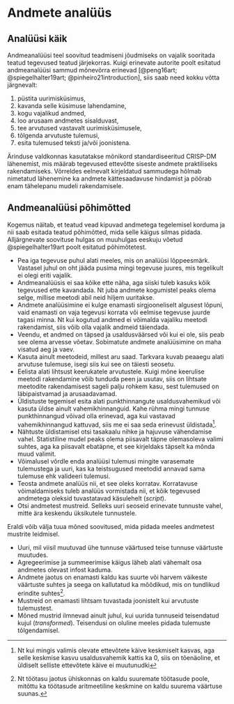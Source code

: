 # Andmete analüüs {#sec-analüüs}

## Analüüsi käik

Andmeanalüüsi teel soovitud teadmiseni jõudmiseks on vajalik sooritada teatud tegevused teatud järjekorras. Kuigi erinevate autorite poolt esitatud andmeanalüüsi sammud mõnevõrra erinevad [@peng16art; @spiegelhalter19art; @pinheiro21introduction], siis saab need kokku võtta järgnevalt: 

1. püstita uurimisküsimus, 
2. kavanda selle küsimuse lahendamine, 
3. kogu vajalikud andmed, 
4. loo arusaam andmetes sisalduvast, 
5. tee arvutused vastavalt uurimisküsimusele, 
6. tõlgenda arvutuste tulemusi, 
7. esita tulemused teksti ja/või joonistena.

Ärinduse valdkonnas kasutatakse mõnikord standardiseeritud CRISP-DM lähenemist, mis määrab tegevused ettevõtte siseste andmete praktiliseks rakendamiseks. Võrreldes eelnevalt kirjeldatud sammudega hõlmab nimetatud lähenemine ka andmete kättesaadavuse hindamist ja pöörab enam tähelepanu mudeli rakendamisele.

<!-- 
Data analysis process
Research question
Cross Industry Standard Process for Data Mining (CRISP-DM)
-->

## Andmeanalüüsi põhimõtted

Kogemus näitab, et teatud vead kipuvad andmetega tegelemisel korduma ja nii saab esitada teatud põhimõtted, mida selle käigus silmas pidada. Alljärgnevate soovituse hulgas on muuhulgas eeskuju võetud @spiegelhalter19art poolt esitatud põhimõtetest.

- Pea iga tegevuse puhul alati meeles, mis on analüüsi lõppeesmärk. Vastasel juhul on oht jääda pusima mingi tegevuse juures, mis tegelikult ei olegi eriti vajalik.
- Andmeanalüüsis ei saa kõike ette näha, aga siiski tuleb kasuks kõik tegevused ette kavandada. Nt juba andmete kogumistel peaks olema selge, millise meetodi abil neid hiljem uuritakse. 
- Andmete analüüsimine ei kulge enamasti sirgjooneliselt algusest lõpuni, vaid enamasti on vaja tegevusi korrata või eelmise tegevuse juurde tagasi minna. Nt kui kogutud andmed ei võimalda vajaliku meetodi rakendamist, siis võib olla vajalik andmeid täiendada.
- Veendu, et andmed on täpsed ja usaldusväärsed või kui ei ole, siis peab see olema arvesse võetav. Sobimatute andmete analüüsimine on maha visatud aeg ja vaev.
- Kasuta ainult meetodeid, millest aru saad. Tarkvara kuvab peaaegu alati arvutuse tulemuse, isegi siis kui see on täiesti seosetu.
- Eelista alati lihtsust keerukatele arvutustele. Kuigi mõne keerulise meetodi rakendamine võib tunduda peen ja usutav, siis on lihtsate meetodite rakendamisest sageli palju rohkem kasu, sest tulemused on läbipaistvamad ja arusaadavamad.
- Üldistuste tegemisel esita alati punkthinnangute usaldusvahemikud või kasuta üldse ainult vahemikhinnanguid. Kahe rühma mingi tunnuse punkthinnangud võivad olla erinevad, aga kui vastavad vahemikhinnangud kattuvad, siis me ei saa seda erinevust üldistada^[Nt kui mingis valimis olevate ettevõtete käive keskmiselt kasvas, aga selle keskmise kasvu usaldusvahemik kattis ka 0, siis on tõenäoline, et üldiselt selliste ettevõtete käive ei muutunudki]. 
- Nähtuste üldistamisel otsi tasakaalu nihke ja hajuvuse vähendamise vahel. Statistiline mudel peaks olema piisavalt täpne olemasoleva valimi suhtes, aga ka piisavalt ebatäpne, et see kirjeldaks täpselt ka mõnda muud valimit.
- Võimalusel võrdle enda analüüsi tulemusi mingite varasemate tulemustega ja uuri, kas ka teistsugused meetodid annavad sama tulemuse ehk valideeri tulemusi. 
- Teosta andmete analüüs nii, et see oleks korratav. Korratavuse võimaldamiseks tuleb analüüs vormistada nii, et kõik tegevused andmetega oleksid tuvastatavad käsulehelt (*script*).
- Otsi andmetest mustreid. Selleks uuri seoseid erinevate tunnuste vahel, mitte ära keskendu üksikutele tunnustele.

Eraldi võib välja tuua mõned soovitused, mida pidada meeles andmetest mustrite leidmisel.

- Uuri, mil viisil muutuvad ühe tunnuse väärtused teise tunnuse väärtuste muutudes. 
- Agregeerimise ja summeerimise käigus läheb alati vähemalt osa andmetes olevast infost kaduma.
- Andmete jaotus on enamasti kaldu kas suurte või harvem väikeste väärtuste suhtes ja seega on kallutatud ka mõõdikud, mis on tundlikud erindite suhtes^[Nt töötasu jaotus ühiskonnas on kaldu suuremate töötasude poole, mitõttu ka töötasude aritmeetiline keskmine on kaldu suurema väärtuse suunas.].
- Mustreid on enamasti lihtsam tuvastada joonistelt kui arvutuste tulemustest.
- Mõned mustrid ilmnevad ainult juhul, kui uurida tunnuseid teisendatud kujul (*transformed*). Teisendusi on oluline meeles pidada tulemuste tõlgendamisel.

<!-- 
Principles of statistical analysis
Patterns in data
-->

<!--
## Eetika
-->

<!-- 
Data ethics
Data protection regulations
-->
